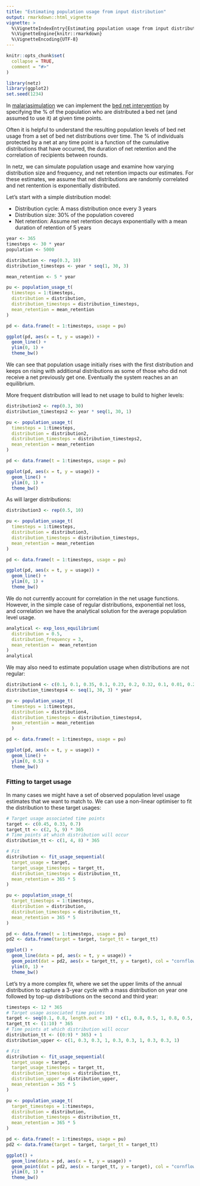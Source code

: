 ```yaml
---
title: "Estimating population usage from input distribution"
output: rmarkdown::html_vignette
vignette: >
  %\VignetteIndexEntry{Estimating population usage from input distribution}
  %\VignetteEngine{knitr::rmarkdown}
  %\VignetteEncoding{UTF-8}
---
```


```r
knitr::opts_chunk$set(
  collapse = TRUE,
  comment = "#>"
)
```

```r
library(netz)
library(ggplot2)
set.seed(1234)
```

In [malariasimulation](https://mrc-ide.github.io/malariasimulation/) we can implement the [bed net intervention](https://mrc-ide.github.io/malariasimulation/articles/VectorControl.html) by specifying
the % of the population who are distributed a bed net (and assumed to use it) at
given time points.

Often it is helpful to understand the resulting population levels of bed net usage from a set of 
bed net distributions over time. The % of individuals protected by a net at any time point is a 
function of the cumulative distributions that have occurred, the duration of net retention and the
correlation of recipients between rounds.

In netz, we can simulate population usage and examine how varying distribution size and frequency,
and net retention impacts our estimates. For these estimates, we assume that net distributions
are randomly correlated and net rentention is exponentially distributed.

Let's start with a simple distribution model:

* Distribution cycle: A mass distribution once every 3 years
* Distribution size: 30% of the population covered
* Net retention: Assume net retention decays exponentially with a mean duration of retention of 5 years

```r
year <- 365
timesteps <- 30 * year
population <- 5000

distribution <- rep(0.3, 10)
distribution_timesteps <- year * seq(1, 30, 3)

mean_retention <- 5 * year

pu <- population_usage_t(
  timesteps = 1:timesteps,
  distribution = distribution,
  distribution_timesteps = distribution_timesteps,
  mean_retention = mean_retention
)

pd <- data.frame(t = 1:timesteps, usage = pu)

ggplot(pd, aes(x = t, y = usage)) +
  geom_line() +
  ylim(0, 1) +
  theme_bw()

```

We can see that population usage initially rises with the first distribution and keeps
on rising with additional distributions as some of those who did not receive a net previously
get one. Eventually the system reaches an an equilibrium.


More frequent distribution will lead to net usage to build to higher levels:

```r
distribution2 <- rep(0.3, 30)
distribution_timesteps2 <- year * seq(1, 30, 1)

pu <- population_usage_t(
  timesteps = 1:timesteps,
  distribution = distribution2,
  distribution_timesteps = distribution_timesteps2,
  mean_retention = mean_retention
)

pd <- data.frame(t = 1:timesteps, usage = pu)

ggplot(pd, aes(x = t, y = usage)) +
  geom_line() +
  ylim(0, 1) +
  theme_bw()

```


As will larger distributions:

```r
distribution3 <- rep(0.5, 10)

pu <- population_usage_t(
  timesteps = 1:timesteps,
  distribution = distribution3,
  distribution_timesteps = distribution_timesteps,
  mean_retention = mean_retention
)

pd <- data.frame(t = 1:timesteps, usage = pu)

ggplot(pd, aes(x = t, y = usage)) +
  geom_line() +
  ylim(0, 1) +
  theme_bw()

```

We do not currently account for correlation in the net usage functions. However,
in the simple case of regular distributions, exponential net loss, and 
correlation we have the analytical solution for the average population level usage.

```r
analytical <- exp_loss_equilibrium(
  distribution = 0.5,
  distribution_frequency = 3,
  mean_retention =  mean_retention
)
analytical
```

We may also need to estimate population usage when distributions are not regular:

```r
distribution4 <- c(0.1, 0.1, 0.35, 0.1, 0.23, 0.2, 0.32, 0.1, 0.01, 0.2)
distribution_timesteps4 <- seq(1, 30, 3) * year

pu <- population_usage_t(
  timesteps = 1:timesteps,
  distribution = distribution4,
  distribution_timesteps = distribution_timesteps4,
  mean_retention = mean_retention
  )

pd <- data.frame(t = 1:timesteps, usage = pu)

ggplot(pd, aes(x = t, y = usage)) +
  geom_line() +
  ylim(0, 0.5) +
  theme_bw()
```

### Fitting to target usage

In many cases we might have a set of observed population level usage estimates 
that we want to match to. We can use a non-linear optimiser to fit the 
distribution to these target usages:

```r
# Target usage associated time points
target <- c(0.45, 0.33, 0.7)
target_tt <- c(2, 5, 9) * 365
# Time points at which distribution will occur
distribution_tt <- c(1, 4, 8) * 365

# Fit
distribution <- fit_usage_sequential(
  target_usage = target,
  target_usage_timesteps = target_tt,
  distribution_timesteps = distribution_tt,
  mean_retention = 365 * 5
)

pu <- population_usage_t(
  target_timesteps = 1:timesteps,
  distribution = distribution,
  distribution_timesteps = distribution_tt,
  mean_retention = 365 * 5
)

pd <- data.frame(t = 1:timesteps, usage = pu)
pd2 <- data.frame(target = target, target_tt = target_tt)

ggplot() +
  geom_line(data = pd, aes(x = t, y = usage)) +
  geom_point(dat = pd2, aes(x = target_tt, y = target), col = "cornflowerblue", size = 3) +
  ylim(0, 1) +
  theme_bw()

```

Let's try a more complex fit, where we set the upper limits of the annual 
distribution to capture a 3-year cycle with a mass distribution on year one 
followed by top-up distributions on the second and third year:


```r
timesteps <- 12 * 365
# Target usage associated time points
target <- seq(0.1, 0.8, length.out = 10) * c(1, 0.8, 0.5, 1, 0.8, 0.5, 1, 0.8, 0.5, 1)
target_tt <- (1:10) * 365
# Time points at which distribution will occur
distribution_tt <- ((0:9) * 365) + 1
distribution_upper <- c(1, 0.3, 0.3, 1, 0.3, 0.3, 1, 0.3, 0.3, 1)

# Fit
distribution <- fit_usage_sequential(
  target_usage = target,
  target_usage_timesteps = target_tt,
  distribution_timesteps = distribution_tt,
  distribution_upper = distribution_upper, 
  mean_retention = 365 * 5
)

pu <- population_usage_t(
  target_timesteps = 1:timesteps,
  distribution = distribution,
  distribution_timesteps = distribution_tt,
  mean_retention = 365 * 5
)

pd <- data.frame(t = 1:timesteps, usage = pu)
pd2 <- data.frame(target = target, target_tt = target_tt)

ggplot() +
  geom_line(data = pd, aes(x = t, y = usage)) +
  geom_point(dat = pd2, aes(x = target_tt, y = target), col = "cornflowerblue", size = 3) +
  ylim(0, 1) +
  theme_bw()
```
